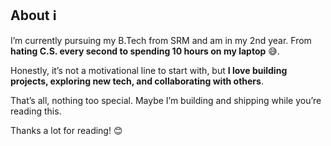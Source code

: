 ## About ℹ️

I’m currently pursuing my B.Tech from SRM and am in my 2nd year. From **hating C.S. every second to spending 10 hours on my laptop** 😅.

Honestly, it’s not a motivational line to start with, but **I love building projects, exploring new tech, and collaborating with others**.

That’s all, nothing too special. Maybe I’m building and shipping while you’re reading this.

Thanks a lot for reading! 😊

